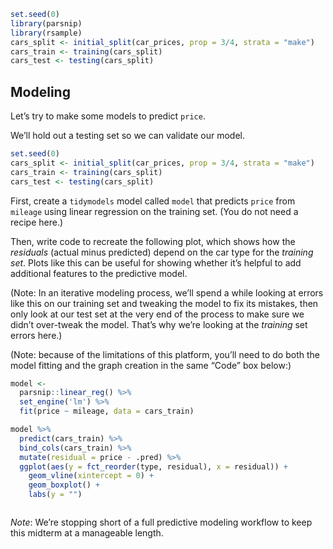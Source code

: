 ```r
set.seed(0)
library(parsnip)
library(rsample)
cars_split <- initial_split(car_prices, prop = 3/4, strata = "make")
cars_train <- training(cars_split)
cars_test <- testing(cars_split)
```


## Modeling

Let's try to make some models to predict `price`.

We'll hold out a testing set so we can validate our model.

```r
set.seed(0)
cars_split <- initial_split(car_prices, prop = 3/4, strata = "make")
cars_train <- training(cars_split)
cars_test <- testing(cars_split)
```


<!-- TODO: use decision tree here -->

First, create a `tidymodels` model called `model` that predicts `price` from `mileage` 
using linear regression on the training set. (You do not need a recipe here.)

Then, write code to recreate the following plot, which shows how the 
*residuals* (actual minus predicted) depend on the car type for the *training set*.
Plots like this can be useful for showing whether it's helpful to add additional
features to the predictive model.

(Note: In an iterative modeling process, we'll spend
a while looking at errors like this on our training set and tweaking the model to
fix its mistakes, then only look at our test set at the very end of the process
to make sure we didn't over-tweak the model. That's why we're looking at the
*training* set errors here.)

(Note: because of the limitations of this platform, you'll need to do both the
model fitting and the graph creation in the same "Code" box below:)

```r
model <- 
  parsnip::linear_reg() %>% 
  set_engine('lm') %>% 
  fit(price ~ mileage, data = cars_train)

model %>% 
  predict(cars_train) %>% 
  bind_cols(cars_train) %>% 
  mutate(residual = price - .pred) %>% 
  ggplot(aes(y = fct_reorder(type, residual), x = residual)) +
    geom_vline(xintercept = 0) +
    geom_boxplot() +
    labs(y = "")
```

```r

```

*Note*: We're stopping short of a full predictive modeling workflow to keep this midterm
at a manageable length.
